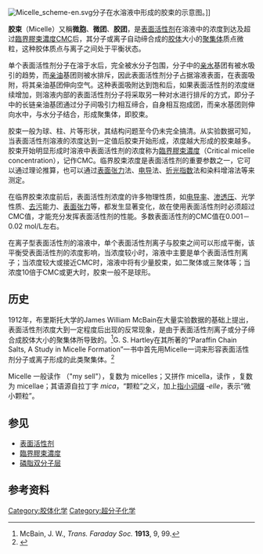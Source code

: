 [[Image:Micelle_scheme-en.svg|thumb]]分子在水溶液中形成的胶束的示意图。]]

'''胶束'''（Micelle）又稱'''微胞'''、'''微团'''、'''胶团'''，是[[表面活性剂|表面活性剂]]在溶液中的浓度到达及超过[[臨界膠束濃度|臨界膠束濃度]]CMC后，其分子或离子自动缔合成的[[胶体|胶体]]大小的[[聚集体|聚集体]]质点微粒，这种胶体质点与离子之间处于平衡状态。

单个表面活性剂分子在溶于水后，完全被水分子包围，分子中的[[亲水|亲水]]基团有被水吸引的趋势，而[[亲油|亲油]]基团则被水排斥，因此表面活性剂分子占据溶液表面，在表面吸附，将其亲油基团伸向空气。这种表面吸附达到饱和后，如果表面活性剂的浓度继续增加，则溶液内部的表面活性剂分子将采取另一种对水进行排斥的方式，即分子中的长链亲油基团通过分子间吸引力相互缔合，自身相互抱成团，而亲水基团则伸向水中，与水分子结合，形成聚集体，即胶束。

胶束一般为球、柱、片等形状，其结构问题至今仍未完全搞清。从实验数据可知，当表面活性剂溶液的浓度达到一定值后胶束开始形成，浓度越大形成的胶束越多。胶束开始明显形成时溶液中表面活性剂的浓度称为[[臨界膠束濃度|臨界膠束濃度]]（Critical micelle concentration），记作CMC。临界胶束浓度是表面活性剂的重要参数之一，它可以通过理论推算，也可以通过[[表面张力|表面张力]]法、[[电导|电导]]法、[[折光指数|折光指数]]法和染料增溶法等来测定。

在临界胶束浓度前后，表面活性剂浓度的许多物理性质，如[[电导率|电导率]]、[[渗透压|渗透压]]、光学性质、[[去污|去污]]能力、[[表面张力|表面张力]]等，都发生显著变化，故在使用表面活性剂时必须超过CMC值，才能充分发挥表面活性剂的性能。多数表面活性剂的CMC值在0.001－0.02 mol/L左右。

在离子型表面活性剂的溶液中，单个表面活性剂离子与胶束之间可以形成平衡，该平衡受表面活性剂的浓度影响，当浓度较小时，溶液中主要是单个表面活性剂离子；当浓度较大或接近CMC时，溶液中将有少量胶束，如二聚体或三聚体等；当浓度10倍于CMC或更大时，胶束一般不是球形。


==历史==
1912年，布里斯托大学的James William McBain在大量实验数据的基础上提出，表面活性剂浓度大到一定程度后出现的反常现象，是由于表面活性剂离子或分子缔合成胶体大小的聚集体所导致的。<ref>McBain, J. W., ''Trans. Faraday Soc.'' '''1913''', 9, 99. </ref>G. S. Hartley在其所著的“Paraffin Chain Salts, A Study in Micelle Formation”一书中首先用Micelle一词来形容表面活性剂分子或离子形成的此类聚集体。<ref>{{cite book en|last=Hartley|last=G. S.|title=Aqueous Solutions of Paraffin Chain Salts, A Study in Micelle Formation|year=1936|publisher=Hermann et Cie|location=Paris}}</ref>

Micelle 一般读作 {{IPAc-en|m|aɪ|ˈ|s|ɛ|l}}（"my sell"），复数为 micelles；又拼作 micella，读作 {{IPAc-en|m|aɪ|ˈ|s|ɛ|l|ə}}，复数为 micellae；其语源自拉丁字 ''mica''，“颗粒”之义，加上[[指小词缀|指小词缀]] ''‑elle''，表示“微小颗粒”。

==参见==
*[[表面活性剂|表面活性剂]]
*[[臨界膠束濃度|臨界膠束濃度]]
*[[磷脂双分子层|磷脂双分子层]]

==参考资料==
{{reflist}}

[[Category:胶体化学|Category:胶体化学]]
[[Category:超分子化学|Category:超分子化学]]